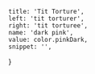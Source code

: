 
	title: 'Tit Torture',
	left: 'tit torturer',
	right: 'tit torturee',
	name: 'dark pink',
	value: color.pinkDark,
	snippet: '',
}
